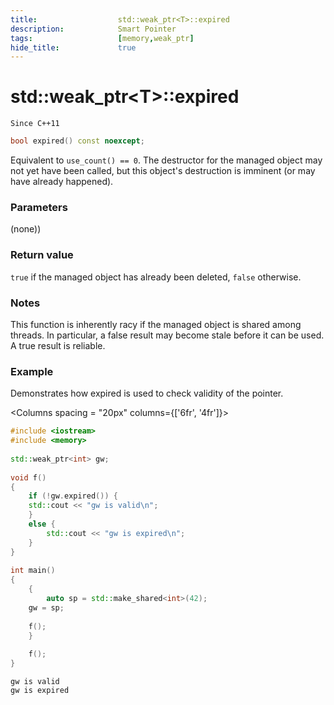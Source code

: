 ```yaml
---
title:                  std::weak_ptr<T>::expired
description:            Smart Pointer
tags:                   [memory,weak_ptr]
hide_title:             true
---
```



# std::weak_ptr&lt;T>::expired

`Since C++11`
```cpp
bool expired() const noexcept;
```

Equivalent to `use_count() == 0`. The destructor for the managed object may not yet have been called, 
but this object's destruction is imminent (or may have already happened).

### Parameters

(none))

### Return value

`true` if the managed object has already been deleted, `false` otherwise.

### Notes

This function is inherently racy if the managed object is shared among threads. In particular, 
a false result may become stale before it can be used. A true result is reliable.


### Example

Demonstrates how expired is used to check validity of the pointer.

<Columns spacing = "20px" columns={['6fr', '4fr']}>
<div>

```cpp
#include <iostream>
#include <memory>
 
std::weak_ptr<int> gw;
 
void f()
{
    if (!gw.expired()) {
	std::cout << "gw is valid\n";
    }
    else {
        std::cout << "gw is expired\n";
    }
}
 
int main()
{
    {
        auto sp = std::make_shared<int>(42);
	gw = sp;
 
	f();
    }
 
    f();
}
```

</div>

<div>

```plaintext title="Result"
gw is valid
gw is expired
```

</div>
</Columns>